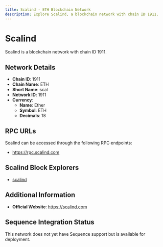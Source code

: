 ```yaml
--- 
title: Scalind - ETH Blockchain Network
description: Explore Scalind, a blockchain network with chain ID 1911. Learn about its native currency, Ether, and how to interact with the network.
---
```


# Scalind

Scalind is a blockchain network with chain ID 1911.

## Network Details

- **Chain ID**: 1911
- **Chain Name**: ETH
- **Short Name**: scal
- **Network ID**: 1911
- **Currency**: 
  - **Name**: Ether
  - **Symbol**: ETH
  - **Decimals**: 18

## RPC URLs

Scalind can be accessed through the following RPC endpoints:

- https://rpc.scalind.com

## Scalind Block Explorers

- [scalind](https://explorer.scalind.com)

## Additional Information

- **Official Website**: https://scalind.com

## Sequence Integration Status

This network does not yet have Sequence support but is available for deployment.
